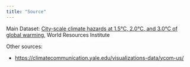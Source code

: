 ```yaml
---
title: "Source"
---
```


Main Dataset: [City-scale climate hazards at 1.5°C, 2.0°C, and 3.0°C of global warming](https://datasets.wri.org/datasets/city-scale-climate-hazard-indicators-warming-scenarios?map=eyJ2aWV3U3RhdGUiOnsibGF0aXR1ZGUiOjAsImxvbmdpdHVkZSI6MCwiem9vbSI6MywiYmVhcmluZyI6MCwicGl0Y2giOjAsInBhZGRpbmciOnsidG9wIjowLCJib3R0b20iOjAsImxlZnQiOjAsInJpZ2h0IjowfX0sImJhc2VtYXAiOiJsaWdodCIsImJvdW5kYXJpZXMiOmZhbHNlLCJsYWJlbHMiOiJkYXJrIiwiYWN0aXZlTGF5ZXJHcm91cHMiOltdLCJib3VuZHMiOnsiYmJveCI6bnVsbCwib3B0aW9ucyI6e319LCJsYXllcnNQYXJzZWQiOltdfQ%3D%3D), World Resources Institute

Other sources:

-   <https://climatecommunication.yale.edu/visualizations-data/ycom-us/>
